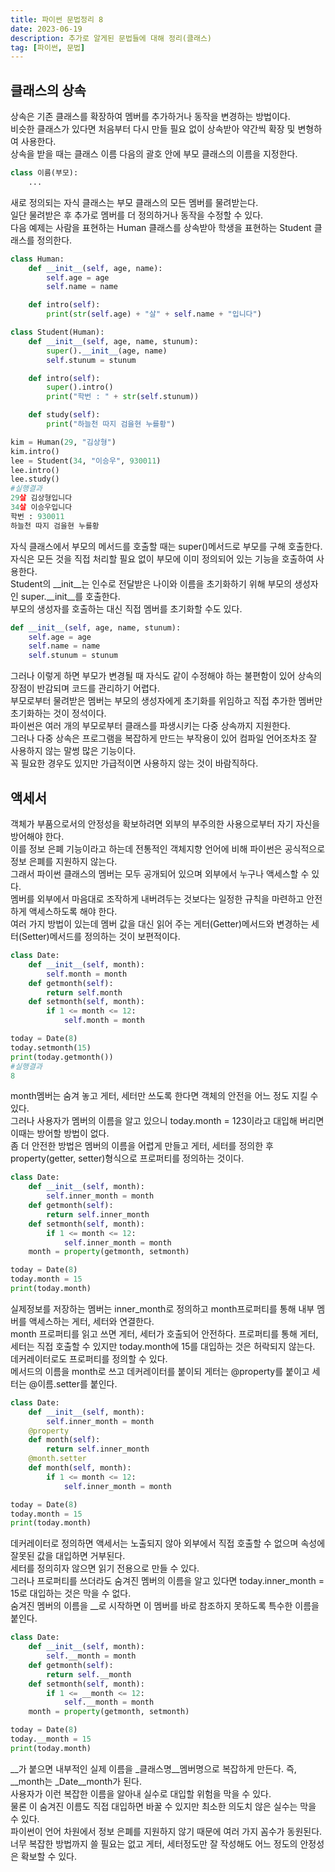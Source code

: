 ```yaml
---
title: 파이썬 문법정리 8
date: 2023-06-19
description: 추가로 알게된 문법들에 대해 정리(클래스)
tag: [파이썬, 문법]
---  
```


## 클래스의 상속  
상속은 기존 클래스를 확장하여 멤버를 추가하거나 동작을 변경하는 방법이다.  
비슷한 클래스가 있다면 처음부터 다시 만들 필요 없이 상속받아 약간씩 확장 및 변형하여 사용한다.  
상속을 받을 때는 클래스 이름 다음의 괄호 안에 부모 클래스의 이름을 지정한다.  
```python
class 이름(부모):
    ...
```
새로 정의되는 자식 클래스는 부모 클래스의 모든 멤버를 물려받는다.  
일단 물려받은 후 추가로 멤버를 더 정의하거나 동작을 수정할 수 있다.  
다음 예제는 사람을 표현하는 Human 클래스를 상속받아 학생을 표현하는 Student 클래스를 정의한다.  
```python
class Human:
    def __init__(self, age, name):
        self.age = age
        self.name = name

    def intro(self):
        print(str(self.age) + "살" + self.name + "입니다")

class Student(Human):
    def __init__(self, age, name, stunum):
        super().__init__(age, name)
        self.stunum = stunum

    def intro(self):
        super().intro()
        print("학번 : " + str(self.stunum))

    def study(self):
        print("하늘천 따지 검을현 누를황")

kim = Human(29, "김상형")
kim.intro()
lee = Student(34, "이승우", 930011)
lee.intro()
lee.study()
#실행결과
29살 김상형입니다
34살 이승우입니다
학번 : 930011
하늘천 따지 검을현 누를황
```
자식 클래스에서 부모의 메서드를 호출할 때는 super()메서드로 부모를 구해 호출한다.  
자식은 모든 것을 직접 처리할 필요 없이 부모에 이미 정의되어 있는 기능을 호출하여 사용한다.  
Student의 __init__는 인수로 전달받은 나이와 이름을 초기화하기 위해 부모의 생성자인 super.__init__를 호출한다.  
부모의 생성자를 호출하는 대신 직접 멤버를 초기화할 수도 있다.  
```python
def __init__(self, age, name, stunum):
    self.age = age
    self.name = name
    self.stunum = stunum
```
그러나 이렇게 하면 부모가 변경될 때 자식도 같이 수정해야 하는 불편함이 있어 상속의 장점이 반감되며 코드를 관리하기 어렵다.  
부모로부터 물려받은 멤버는 부모의 생성자에게 초기화를 위임하고 직접 추가한 멤버만 초기화하는 것이 정석이다.  
파이썬은 여러 개의 부모로부터 클래스를 파생시키는 다중 상속까지 지원한다.  
그러나 다중 상속은 프로그램을 복잡하게 만드는 부작용이 있어 컴파일 언어조차조 잘 사용하지 않는 말썽 많은 기능이다.  
꼭 필요한 경우도 있지만 가급적이면 사용하지 않는 것이 바람직하다.  
  
## 액세서  
객체가 부품으로서의 안정성을 확보하려면 외부의 부주의한 사용으로부터 자기 자신을 방어해야 한다.  
이를 정보 은폐 기능이라고 하는데 전통적인 객체지향 언어에 비해 파이썬은 공식적으로 정보 은폐를 지원하지 않는다.  
그래서 파이썬 클래스의 멤버는 모두 공개되어 있으며 외부에서 누구나 액세스할 수 있다.  
멤버를 외부에서 마음대로 조작하게 내버려두는 것보다는 일정한 규칙을 마련하고 안전하게 액세스하도록 해야 한다.  
여러 가지 방법이 있는데 멤버 값을 대신 읽어 주는 게터(Getter)메서드와 변경하는 세터(Setter)메서드를 정의하는 것이 보편적이다.  
```python  
class Date:
    def __init__(self, month):
        self.month = month
    def getmonth(self):
        return self.month
    def setmonth(self, month):
        if 1 <= month <= 12:
            self.month = month

today = Date(8)
today.setmonth(15)
print(today.getmonth())
#실행결과
8
```
month멤버는 숨겨 놓고 게터, 세터만 쓰도록 한다면 객체의 안전을 어느 정도 지킬 수 있다.  
그러나 사용자가 멤버의 이름을 알고 있으니 today.month = 123이라고 대입해 버리면 이때는 방어할 방법이 없다.  
좀 더 안전한 방법은 멤버의 이름을 어렵게 만들고 게터, 세터를 정의한 후 property(getter, setter)형식으로 프로퍼티를 정의하는 것이다.  
```python
class Date:
    def __init__(self, month):
        self.inner_month = month
    def getmonth(self):
        return self.inner_month
    def setmonth(self, month):
        if 1 <= month <= 12:
            self.inner_month = month
    month = property(getmonth, setmonth)

today = Date(8)
today.month = 15
print(today.month)
```
실제정보를 저장하는 멤버는 inner_month로 정의하고 month프로퍼티를 통해 내부 멤버를 액세스하는 게터, 세터와 연결한다.  
month 프로퍼티를 읽고 쓰면 게터, 세터가 호출되어 안전하다. 프로퍼티를 통해 게터, 세터는 직접 호출할 수 있지만 today.month에 15를 대입하는 것은 허락되지 않는다.  
데커레이터로도 프로퍼티를 정의할 수 있다.  
메서드의 이름을 month로 쓰고 데커레이터를 붙이되 게터는 @property를 붙이고 세터는 @이름.setter를 붙인다.  
```python
class Date:
    def __init__(self, month):
        self.inner_month = month
    @property
    def month(self):
        return self.inner_month
    @month.setter
    def month(self, month):
        if 1 <= month <= 12:
            self.inner_month = month

today = Date(8)
today.month = 15
print(today.month)
```
데커레이터로 정의하면 액세서는 노출되지 않아 외부에서 직접 호출할 수 없으며 속성에 잘못된 값을 대입하면 거부된다.  
세터를 정의히자 않으면 읽기 전용으로 만들 수 있다.  
그러나 프로퍼티를 쓰더라도 숨겨진 멤버의 이름을 알고 있다면 today.inner_month = 15로 대입하는 것은 막을 수 없다.  
숨겨진 멤버의 이름을 __로 시작하면 이 멤버를 바로 참조하지 못하도록 특수한 이름을 붙인다.  
```python
class Date:
    def __init__(self, month):
        self.__month = month
    def getmonth(self):
        return self.__month
    def setmonth(self, month):
        if 1 <= __month <= 12:
            self.__month = month
    month = property(getmonth, setmonth)

today = Date(8)
today.__month = 15
print(today.month)
```
__가 붙으면 내부적인 실제 이름을 _클래스명__멤버명으로 복잡하게 만든다. 즉, __month는 _Date__month가 된다.  
사용자가 이런 복잡한 이름을 알아내 실수로 대입할 위험을 막을 수 있다.  
물론 이 숨겨진 이름도 직접 대입하면 바꿀 수 있지만 최소한 의도치 않은 실수는 막을 수 있다.  
파이썬이 언어 차원에서 정보 은폐를 지원하지 않기 때문에 여러 가지 꼼수가 동원된다.  
너무 복잡한 방법까지 쓸 필요는 없고 게터, 세터정도만 잘 작성해도 어느 정도의 안정성은 확보할 수 있다.  
